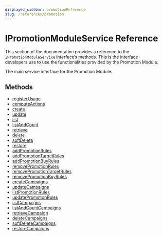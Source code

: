 ```yaml
---
displayed_sidebar: promotionReference
slug: /references/promotion
---
```



# IPromotionModuleService Reference

This section of the documentation provides a reference to the `IPromotionModuleService` interface’s methods. This is the interface developers use to use the functionalities provided by the Promotion Module.

The main service interface for the Promotion Module.

## Methods

- [registerUsage](../../IPromotionModuleService/methods/promotion.IPromotionModuleService.registerUsage/page.mdx)
- [computeActions](../../IPromotionModuleService/methods/promotion.IPromotionModuleService.computeActions/page.mdx)
- [create](../../IPromotionModuleService/methods/promotion.IPromotionModuleService.create/page.mdx)
- [update](../../IPromotionModuleService/methods/promotion.IPromotionModuleService.update/page.mdx)
- [list](../../IPromotionModuleService/methods/promotion.IPromotionModuleService.list/page.mdx)
- [listAndCount](../../IPromotionModuleService/methods/promotion.IPromotionModuleService.listAndCount/page.mdx)
- [retrieve](../../IPromotionModuleService/methods/promotion.IPromotionModuleService.retrieve/page.mdx)
- [delete](../../IPromotionModuleService/methods/promotion.IPromotionModuleService.delete/page.mdx)
- [softDelete](../../IPromotionModuleService/methods/promotion.IPromotionModuleService.softDelete/page.mdx)
- [restore](../../IPromotionModuleService/methods/promotion.IPromotionModuleService.restore/page.mdx)
- [addPromotionRules](../../IPromotionModuleService/methods/promotion.IPromotionModuleService.addPromotionRules/page.mdx)
- [addPromotionTargetRules](../../IPromotionModuleService/methods/promotion.IPromotionModuleService.addPromotionTargetRules/page.mdx)
- [addPromotionBuyRules](../../IPromotionModuleService/methods/promotion.IPromotionModuleService.addPromotionBuyRules/page.mdx)
- [removePromotionRules](../../IPromotionModuleService/methods/promotion.IPromotionModuleService.removePromotionRules/page.mdx)
- [removePromotionTargetRules](../../IPromotionModuleService/methods/promotion.IPromotionModuleService.removePromotionTargetRules/page.mdx)
- [removePromotionBuyRules](../../IPromotionModuleService/methods/promotion.IPromotionModuleService.removePromotionBuyRules/page.mdx)
- [createCampaigns](../../IPromotionModuleService/methods/promotion.IPromotionModuleService.createCampaigns/page.mdx)
- [updateCampaigns](../../IPromotionModuleService/methods/promotion.IPromotionModuleService.updateCampaigns/page.mdx)
- [listPromotionRules](../../IPromotionModuleService/methods/promotion.IPromotionModuleService.listPromotionRules/page.mdx)
- [updatePromotionRules](../../IPromotionModuleService/methods/promotion.IPromotionModuleService.updatePromotionRules/page.mdx)
- [listCampaigns](../../IPromotionModuleService/methods/promotion.IPromotionModuleService.listCampaigns/page.mdx)
- [listAndCountCampaigns](../../IPromotionModuleService/methods/promotion.IPromotionModuleService.listAndCountCampaigns/page.mdx)
- [retrieveCampaign](../../IPromotionModuleService/methods/promotion.IPromotionModuleService.retrieveCampaign/page.mdx)
- [deleteCampaigns](../../IPromotionModuleService/methods/promotion.IPromotionModuleService.deleteCampaigns/page.mdx)
- [softDeleteCampaigns](../../IPromotionModuleService/methods/promotion.IPromotionModuleService.softDeleteCampaigns/page.mdx)
- [restoreCampaigns](../../IPromotionModuleService/methods/promotion.IPromotionModuleService.restoreCampaigns/page.mdx)

